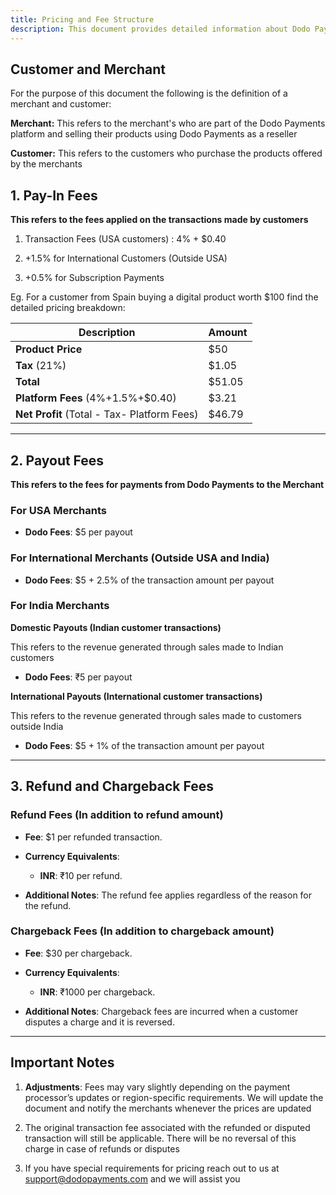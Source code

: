 ```yaml
---
title: Pricing and Fee Structure
description: This document provides detailed information about Dodo Payments’ fee structure for processing transactions, issuing payouts, and refunds and chargebacks. All fees outlined here will apply once a merchant’s account is live.
---
```


## **Customer and Merchant**

For the purpose of this document the following is the definition of a merchant and customer:

**Merchant:** This refers to the merchant's who are part of the Dodo Payments platform and selling their products using Dodo Payments as a reseller

**Customer:** This refers to the customers who purchase the products offered by the merchants

## **1. Pay-In Fees**

**This refers to the fees applied on the transactions made by customers**&#x20;

1. Transaction Fees (USA customers) : 4% + $0.40

2. +1.5% for International Customers (Outside USA)&#x20;

3. +0.5% for Subscription Payments&#x20;

Eg. For a customer from Spain buying a digital product worth $100 find the detailed pricing breakdown:

| Description                                 | Amount |
| ------------------------------------------- | ------ |
| **Product Price**                           | $50    |
| **Tax** (21%)                               | $1.05  |
| **Total**                                   | $51.05 |
| **Platform Fees** (4%+1.5%+$0.40)           | $3.21  |
| **Net Profit** (Total - Tax- Platform Fees) | $46.79 |

***

## **2. Payout Fees**

**This refers to the fees for payments from Dodo Payments to the Merchant**

### **For USA Merchants**

* **Dodo Fees**: $5 per payout

### **For International Merchants (Outside USA and India)**

* **Dodo Fees**: $5 + 2.5% of the transaction amount per payout

### **For India Merchants**

**Domestic Payouts (Indian customer transactions)**

This refers to the revenue generated through sales made to Indian customers

* **Dodo Fees**: ₹5 per payout

**International Payouts (International customer transactions)**

This refers to the revenue generated through sales made to customers outside India

* **Dodo Fees**: $5 + 1% of the transaction amount per payout

***

## **3. Refund and Chargeback Fees**

### **Refund Fees (In addition to refund amount)**

* **Fee**: $1 per refunded transaction.

* **Currency Equivalents**:

  * **INR**: ₹10 per refund.

* **Additional Notes**: The refund fee applies regardless of the reason for the refund.

### **Chargeback Fees (In addition to chargeback amount)**

* **Fee**: $30 per chargeback.

* **Currency Equivalents**:

  * **INR**: ₹1000 per chargeback.

* **Additional Notes**: Chargeback fees are incurred when a customer disputes a charge and it is reversed.

***

## **Important Notes**

1. **Adjustments**: Fees may vary slightly depending on the payment processor’s updates or region-specific requirements. We will update the document and notify the merchants whenever the prices are updated

2. The original transaction fee associated with the refunded or disputed transaction will still be applicable. There will be no reversal of this charge in case of refunds or disputes

3. If you have special requirements for pricing reach out to us at [support@dodopayments.com](mailto:support@dodopayments.com) and we will assist you